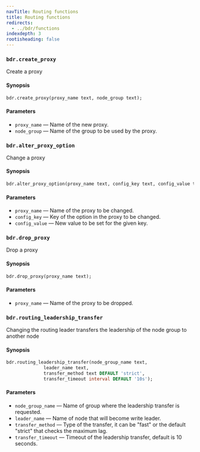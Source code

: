 ```yaml
---
navTitle: Routing functions
title: Routing functions
redirects: 
  - ../bdr/functions
indexdepth: 3
rootisheading: false
---
```




### `bdr.create_proxy`

Create a proxy

#### Synopsis

```sql
bdr.create_proxy(proxy_name text, node_group text);
```

#### Parameters

-   `proxy_name` &mdash; Name of the new proxy.
-   `node_group` &mdash; Name of the group to be used by the proxy.

### `bdr.alter_proxy_option`

Change a proxy

#### Synopsis

```sql
bdr.alter_proxy_option(proxy_name text, config_key text, config_value text);
```

#### Parameters

-   `proxy_name` &mdash; Name of the proxy to be changed.
-   `config_key` &mdash; Key of the option in the proxy to be changed.
-   `config_value` &mdash; New value to be set for the given key.

### `bdr.drop_proxy`

Drop a proxy

#### Synopsis

```sql
bdr.drop_proxy(proxy_name text);
```

#### Parameters

-   `proxy_name` &mdash; Name of the proxy to be dropped.

### `bdr.routing_leadership_transfer`

Changing the routing leader transfers the leadership of the node group to another node

#### Synopsis

```sql
bdr.routing_leadership_transfer(node_group_name text,
              leader_name text,
              transfer_method text DEFAULT 'strict',
              transfer_timeout interval DEFAULT '10s');
```

#### Parameters

-   `node_group_name` &mdash; Name of group where the leadership transfer is requested.
-   `leader_name` &mdash; Name of node that will become write leader.
-   `transfer_method` &mdash; Type of the transfer, it can be "fast" or the default "strict" that checks the maximum lag.
-   `transfer_timeout` &mdash; Timeout of the leadership transfer, default is 10 seconds.

